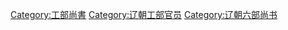 [[Category:工部尚書|Category:工部尚書]]
[[Category:辽朝工部官员|Category:辽朝工部官员]]
[[Category:辽朝六部尚书|Category:辽朝六部尚书]]